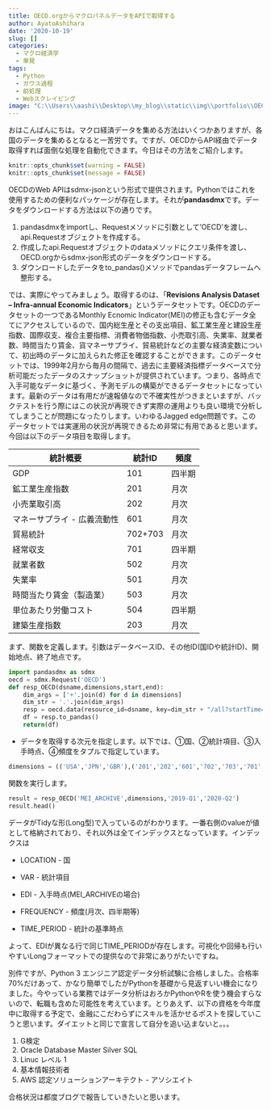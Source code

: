 ```yaml
---
title: OECD.orgからマクロパネルデータをAPIで取得する
author: AyatoAshihara
date: '2020-10-19'
slug: []
categories:
  - マクロ経済学
  - 単発
tags:
  - Python
  - ガウス過程
  - 前処理
  - Webスクレイピング
image: "C:\\Users\\aashi\\Desktop\\my_blog\\static\\img\\portfolio\\OECD.jpg"
---
```


<!--more-->

おはこんばんにちは。マクロ経済データを集める方法はいくつかありますが、各国のデータを集めるとなると一苦労です。ですが、OECDからAPI経由でデータ取得すれば面倒な処理を自動化できます。今日はその方法をご紹介します。

```r
knitr::opts_chunk$set(warning = FALSE)
knitr::opts_chunk$set(message = FALSE)
```

OECDのWeb APIはsdmx-jsonという形式で提供されます。Pythonではこれを使用するための便利なパッケージが存在します。それが**pandasdmx**です。データをダウンロードする方法は以下の通りです。

1.  pandasdmxをimportし、Requestメソッドに引数として'OECD'を渡し、api.Requestオブジェクトを作成する。
2.  作成したapi.Requestオブジェクトのdataメソッドにクエリ条件を渡し、OECD.orgからsdmx-json形式のデータをダウンロードする。
3.  ダウンロードしたデータをto\_pandas()メソッドでpandasデータフレームへ整形する。

では、実際にやってみましょう。取得するのは、「**Revisions Analysis Dataset -- Infra-annual Economic Indicators**」というデータセットです。OECDのデータセットの一つであるMonthly Ecnomic Indicator(MEI)の修正も含むデータ全てにアクセスしているので、国内総生産とその支出項目、鉱工業生産と建設生産指数、国際収支、複合主要指標、消費者物価指数、小売取引高、失業率、就業者数、時間当たり賃金、貨マネーサプライ、貿易統計などの主要な経済変数について、初出時のデータに加えられた修正を確認することができます。このデータセットでは、1999年2月から毎月の間隔で、過去に主要経済指標データベースで分析可能だったデータのスナップショットが提供されています。つまり、各時点で入手可能なデータに基づく、予測モデルの構築ができるデータセットになっています。最新のデータは有用だが速報値なので不確実性がつきまといますが、バックテストを行う際にはこの状況が再現できず実際の運用よりも良い環境で分析してしまうことが問題になったりします。いわゆるJagged edge問題です。このデータセットでは実運用の状況が再現できるため非常に有用であると思います。今回は以下のデータ項目を取得します。

| 統計概要                    | 統計ID  | 頻度   |
|-----------------------------|---------|--------|
| GDP                         | 101     | 四半期 |
| 鉱工業生産指数              | 201     | 月次   |
| 小売業取引高                | 202     | 月次   |
| マネーサプライ - 広義流動性 | 601     | 月次   |
| 貿易統計                    | 702+703 | 月次   |
| 経常収支                    | 701     | 四半期 |
| 就業者数                    | 502     | 月次   |
| 失業率                      | 501     | 月次   |
| 時間当たり賃金（製造業）    | 503     | 月次   |
| 単位あたり労働コスト        | 504     | 四半期 |
| 建築生産指数                | 203     | 月次   |

まず、関数を定義します。引数はデータベースID、その他ID(国IDや統計ID)、開始地点、終了地点です。

```python
import pandasdmx as sdmx
oecd = sdmx.Request('OECD')
def resp_OECD(dsname,dimensions,start,end):
    dim_args = ['+'.join(d) for d in dimensions]
    dim_str = '.'.join(dim_args)
    resp = oecd.data(resource_id=dsname, key=dim_str + "/all?startTime=" + start + "&endTime=" + end)
    df = resp.to_pandas()
    return(df)
```

-   データを取得する次元を指定します。以下では、①国、②統計項目、③入手時点、④頻度をタプルで指定しています。

```python
dimensions = (('USA','JPN','GBR'),('201','202','601','702','703','701','502','503','504','203'),("202001","202002","202003","202004","202005","202006","202007","202008"),("M","Q"))
```

関数を実行します。

```python
result = resp_OECD('MEI_ARCHIVE',dimensions,'2019-Q1','2020-Q2')
result.head()
```

データがTidyな形(Long型)で入っているのがわかります。一番右側のvalueが値として格納されており、それ以外は全てインデックスとなっています。インデックスは

-   LOCATION - 国

-   VAR - 統計項目

-   EDI - 入手時点(MEI\_ARCHIVEの場合)

-   FREQUENCY - 頻度(月次、四半期等)

-   TIME\_PERIOD - 統計の基準時点

よって、EDIが異なる行で同じTIME\_PERIODが存在します。可視化や回帰も行いやすいLongフォーマットでの提供なので非常にありがたいですね。

別件ですが、Python 3 エンジニア認定データ分析試験に合格しました。合格率70%だけあって、かなり簡単でしたがPythonを基礎から見返すいい機会になりました。今やっている業務ではデータ分析はおろかPythonやRを使う機会すらないので、転職も含めた可能性を考えています。とりあえず、以下の資格を今年度中に取得する予定で、金融にこだわらずにスキルを活かせるポストを探していこうと思います。ダイエットと同じで宣言して自分を追い込まないと。。。

1.  G検定
2.  Oracle Database Master Silver SQL
3.  Linuc レベル 1
4.  基本情報技術者
5.  AWS 認定ソリューションアーキテクト - アソシエイト

合格状況は都度ブログで報告していきたいと思います。

